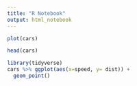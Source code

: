 ```yaml
---
title: "R Notebook"
output: html_notebook
---
```




```r
plot(cars)
```

```r
head(cars)
```

```r
library(tidyverse)
cars %>% ggplot(aes(x=speed, y= dist)) +
  geom_point()
```

